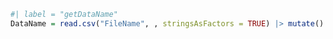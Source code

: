 ```r
#| label = "getDataName"
DataName = read.csv("FileName", , stringsAsFactors = TRUE) |> mutate() |> glimpse()
```
